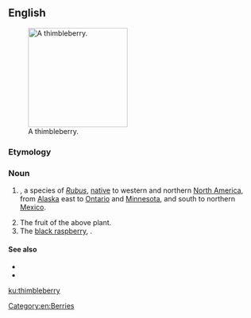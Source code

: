 ==English==
[[Image:Rubus parviflorus 26318.JPG|thumb|right|200px|A thimbleberry.]]
===Etymology===
{{compound|thimble|berry|lang=en}}

===Noun===
{{en-noun|thimbleberries}}

# {{context|botany|lang=en}} {{taxlink|Rubus parviflorus|species|noshow=1}}, a species of ''[[Rubus]]'', [[native]] to western and northern [[North America]], from [[Alaska]] east to [[Ontario]] and [[Minnesota]], and south to northern [[Mexico]].
# The fruit of the above plant.
# The [[black raspberry]], {{taxlink|Rubus occidentalis|species|noshow=1}}.

====See also====
* {{pedialite}}
* {{specieslite|Rubus parviflorus}}
[[Category:en:Berries]]

[[ku:thimbleberry]]